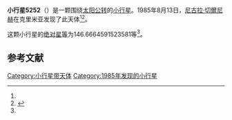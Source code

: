 {{Infobox planet
| bgcolour = #FFFFC0
| name = 5252 Vikrymov
| symbol = 
| image = 
| caption = 
| discovery = yes
| discovery_ref = 
| discoverer = [[尼古拉·切爾尼赫|尼古拉·切爾尼赫]]
| discovery_site = [[克里米亚|克里米亚]] 
| discovered = 1985年8月13日
| designations = yes
| mp_name = 
| named_after = 
| alt_names = 1985 PZ1/ 1978 TF7 / 1978 TO9
| mp_category = [[主带小行星|主带小行星]]
| orbit_ref = <ref name="a">[http://ssd.jpl.nasa.gov/sbdb.cgi?sstr=5252 5252 Vikrymov] {{Wayback|url=http://ssd.jpl.nasa.gov/sbdb.cgi?sstr=5252 |date=20140925065309 }}，小行星數據庫瀏覽器（JPL Small-Body Database Browser）－[[美国国家航空航天局|美国国家航空航天局]]喷气推进实验室</ref>
| epoch = 2456400.5 (2013年4月18日更新)
| aphelion = {{convert|2.726153841877046|AU|km|3|abbr=on|lk=out}}
| perihelion = {{convert|2.018905596879389|AU|km|3|abbr=on}}
| semimajor = {{convert|2.372529719378218|AU|km|3|abbr=on}}
| eccentricity = 0.149049396
| period = 1334.799142 [[日|日]]<br />3.65[[儒略年|儒略年]]
| avg_speed = 
| inclination = 8.603073977576035
| asc_node = 143.8597606354298
| mean_anomaly = 
| arg_peri = 146.6664591523581
| satellites = 
| physical_characteristics = yes
| dimensions = 
| mass = 
| density = 
| surface_grav = 
| escape_velocity = 
| sidereal_day = 
| axial_tilt = 
| pole_ecliptic_lat = 
| pole_ecliptic_lon = 
| albedo = 
| temperatures= 
| temp_name1 = 
| mean_temp_1 = 
| max_temp_1 = 
| temp_name2 = 
| max_temp_2 = 
| spectral_type = 
| abs_magnitude = 146.6664591523581
}}

'''小行星5252'''（{{lang-en|5252 Vikrymov}}）是一颗围绕[[太阳|太阳]][[公转|公转]]的[[小行星|小行星]]。1985年8月13日，[[尼古拉·切爾尼赫|尼古拉·切爾尼赫]]在克里米亚发现了此天体<ref name="a" /><ref>{{cite news|title=小行星列表|url=http://cfa-www.harvard.edu/iau/lists/NumberedMPs.txt|accessdate=2013-07-08|newspaper=哈佛大学|archive-date=2008-05-17|archive-url=https://web.archive.org/web/20080517010638/http://cfa-www.harvard.edu/iau/lists/NumberedMPs.txt|dead-url=no}}</ref>。

这颗小行星的[[绝对星等|绝对星等]]为146.6664591523581等<ref name="a" />。

==参考文献==
{{reflist}}
{{Minor Planet Number|[[小行星5251|小行星5251]]|[[小行星5253|小行星5253]]}}

{{小天体}}

[[Category:小行星带天体|Category:小行星带天体]]
[[Category:1985年发现的小行星|Category:1985年发现的小行星]]

{{asteroid-stub}}